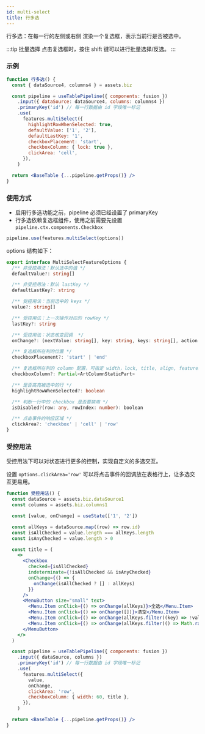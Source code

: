 ```yaml
---
id: multi-select
title: 行多选
---
```


行多选：在每一行的左侧或右侧 渲染一个复选框，表示当前行是否被选中。

:::tip 批量选择
点击复选框时，按住 shift 键可以进行批量选择/反选。
:::

### 示例

```jsx live
function 行多选() {
  const { dataSource4, columns4 } = assets.biz

  const pipeline = useTablePipeline({ components: fusion })
    .input({ dataSource: dataSource4, columns: columns4 })
    .primaryKey('id') // 每一行数据由 id 字段唯一标记
    .use(
      features.multiSelect({
        highlightRowWhenSelected: true,
        defaultValue: ['1', '2'],
        defaultLastKey: '1',
        checkboxPlacement: 'start',
        checkboxColumn: { lock: true },
        clickArea: 'cell',
      }),
    )

  return <BaseTable {...pipeline.getProps()} />
}
```

### 使用方式

- 启用行多选功能之前，pipeline 必须已经设置了 primaryKey
- 行多选依赖复选框组件，使用之前需要先设置 `pipeline.ctx.components.Checkbox`

```jsx
pipeline.use(features.multiSelect(options))
```

options 结构如下：

```ts
export interface MultiSelectFeatureOptions {
  /** 非受控用法：默认选中的值 */
  defaultValue?: string[]

  /** 非受控用法：默认 lastKey */
  defaultLastKey?: string

  /** 受控用法：当前选中的 keys */
  value?: string[]

  /** 受控用法：上一次操作对应的 rowKey */
  lastKey?: string

  /** 受控用法：状态改变回调  */
  onChange?: (nextValue: string[], key: string, keys: string[], action: 'check' | 'uncheck') => void

  /** 复选框所在列的位置 */
  checkboxPlacement?: 'start' | 'end'

  /** 复选框所在列的 column 配置，可指定 width，lock, title, align, features 等属性 */
  checkboxColumn?: Partial<ArtColumnStaticPart>

  /** 是否高亮被选中的行 */
  highlightRowWhenSelected?: boolean

  /** 判断一行中的 checkbox 是否要禁用 */
  isDisabled?(row: any, rowIndex: number): boolean

  /** 点击事件的响应区域 */
  clickArea?: 'checkbox' | 'cell' | 'row'
}
```

### 受控用法

受控用法下可以对状态进行更多的控制，实现自定义的多选交互。

设置 `options.clickArea='row'` 可以将点击事件的回调放在表格行上，让多选交互更易用。

```jsx live
function 受控用法() {
  const dataSource = assets.biz.dataSource1
  const columns = assets.biz.columns1

  const [value, onChange] = useState(['1', '2'])

  const allKeys = dataSource.map((row) => row.id)
  const isAllChecked = value.length === allKeys.length
  const isAnyChecked = value.length > 0

  const title = (
    <>
      <Checkbox
        checked={isAllChecked}
        indeterminate={!isAllChecked && isAnyChecked}
        onChange={() => {
          onChange(isAllChecked ? [] : allKeys)
        }}
      />
      <MenuButton size="small" text>
        <Menu.Item onClick={() => onChange(allKeys)}>全选</Menu.Item>
        <Menu.Item onClick={() => onChange([])}>清空</Menu.Item>
        <Menu.Item onClick={() => onChange(allKeys.filter((key) => !value.includes(key)))}>反选</Menu.Item>
        <Menu.Item onClick={() => onChange(allKeys.filter(() => Math.random() < 0.4))}>随机选择</Menu.Item>
      </MenuButton>
    </>
  )

  const pipeline = useTablePipeline({ components: fusion })
    .input({ dataSource, columns })
    .primaryKey('id') // 每一行数据由 id 字段唯一标记
    .use(
      features.multiSelect({
        value,
        onChange,
        clickArea: 'row',
        checkboxColumn: { width: 60, title },
      }),
    )

  return <BaseTable {...pipeline.getProps()} />
}
```
